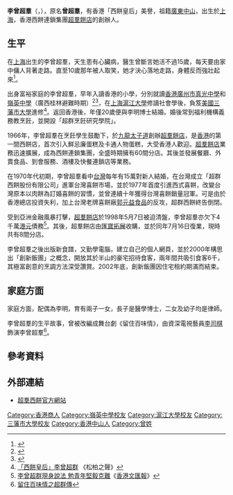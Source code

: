 {{NOT|李曾鵬展}}
{{Infobox Biography
| subject_name   = 李曾超羣
| image_name     =
| image_size     = 200px
| image_caption  = 
| date_of_birth  = 1929年
| place_of_birth = {{ROC}}[[上海|上海]]
| date_of_death  = 
| place_of_death = 
| occupation = [[企業家|企業家]]
| spouse = 李明（已歿）
}}

'''李曾超羣'''{{MBE}}（{{lang-en|Maria Lee Tseng Chiu-kwan}}，{{bd|1929年}}），原名'''曾超羣'''，有香港「西餅皇后」美譽，祖籍[[廣東|廣東]][[中山市|中山]]，出生於[[上海|上海]]，香港西餅連鎖集團[[超羣餅店|超羣餅店]]的創辦人。

==生平==
在[[上海|上海]]出生的李曾超羣，天生患有心臟病，醫生曾斷言她活不過15歲，每天要由家中傭人背著走路。直至10歲那年被人取笑，她才決心落地走路，身體反而強壯起來<ref>{{Cite web |url=http://actoflove.hkskh.org/site/portal/Site.aspx?id=A17-1052&lang=zh-TW |title=李曾超群困難當挑戰 |access-date=2011-07-17 |archive-date=2016-03-13 |archive-url=https://web.archive.org/web/20160313101321/http://actoflove.hkskh.org/site/portal/site.aspx?id=a17-1052&lang=zh-tw |dead-url=yes }}</ref>。

出身富裕家庭的李曾超羣，早年入讀香港的小學，分別就讀[[香港|香港]][[廣州市真光中學|廣州市真光中學]]和[[嶺英中學|嶺英中學]]（廣西桂林避難時期）<ref>{{cite web |url=http://www.marialee.com/chinese/interview17.htm |title=與黎宣的訪談 |last= |first= |date= |website= |publisher=marialee.com |access-date=2019-11-03 |quote= |archive-date=2019-11-03 |archive-url=https://web.archive.org/web/20191103070705/http://www.marialee.com/chinese/interview17.htm |dead-url=no }}</ref><ref>{{cite news | title=校園放大鏡：真光邀「西餅皇后」分享「湊仔女經」 | url=http://paper.wenweipo.com/2007/11/28/ED0711280007.htm | format= | publisher=香港文匯報 | date=2007-11-28 | accessdate=2019-11-03 | quote= | archive-date=2019-11-03 | archive-url=https://web.archive.org/web/20191103083851/http://paper.wenweipo.com/2007/11/28/ED0711280007.htm | dead-url=no }}</ref>，在[[上海|上海]][[滬江大學|滬江大學]]修讀社會學後，負笈[[美國|美國]][[三藩市大學|三藩市大學]]進修<ref>[http://www.thevoice.org.hk/v0236/073.htm 「西餅皇后」李曾超群] {{Wayback|url=http://www.thevoice.org.hk/v0236/073.htm |date=20161113040520 }}《松柏之聲》</ref>。返回香港後，年僅20歲便與李明博士結婚。婚後常到福利機構義務教烹飪，並開設「超群烹飪研究學院」。

1966年，李曾超羣在烹飪學生鼓勵下，於[[九龍|九龍]][[太子道|太子道]]創辦[[超羣餅店|超羣餅店]]，是[[香港|香港]]的第一間西餅店，首次引入鮮忌廉蛋糕及卡通人物蛋糕，大受香港人歡迎。[[超羣餅店|超羣餅店]]業務迅速擴展，成為西餅連鎖集團，全盛時期擁有60間分店。其後並發展餐廳、外賣食品、到會服務、酒樓及快餐連鎖店等業務。

在1970年代初期，李曾超羣看中[[台灣|台灣]]每年有15萬對新人結婚，在台灣成立「超群西餅股份有限公司」進軍台灣喜餅市場，並於1977年首度引進西式喜餅，改變台灣原本以肉餅為訂婚喜餅的習慣，並曾連續十年獲得台灣喜餅銷量冠軍。可是由於香港總店投資失利，加上台灣老牌喜餅廠[[郭元益食品|郭元益食品]]的反攻，超群西餅終告倒閉。

受到亞洲金融風暴打擊，[[超羣餅店|超羣餅店]]於1998年5月7日被迫清盤，李曾超羣亦欠下4千萬[[港元|港元]]債務<ref>[http://paper.wenweipo.com/2006/08/05/HK0608050029.htm 李曾超群現身說法 勉青年堅毅克難]《[[香港文匯報|香港文匯報]]》</ref>。其後，超羣餅店由[[匯寶拓展|匯寶拓展]]收購，並於同年7月16日復業，現時共有8間分店。

李曾超羣之後出版新食譜，又勤學電腦，建立自己的個人網頁，並於2000年構思出「創新飯團」之概念，開放其於半山的豪宅招待食客，兩年間共吸引食客6千，其極富創意的烹調方法深受讚賞。2002年底，創新飯團因住宅租約期滿而結束。

==家庭方面==
家庭方面，配偶為李明，育有兩子一女，長子是醫學博士，二女及幼子均是律師。

李曾超羣的生平故事，曾被改編成舞台劇《留住百味情》，由資深電視藝員[[李司棋|李司棋]]飾演李曾超羣<ref>[http://hk.movies.yahoo.com/news_detail.html?id=a50e9bd743319827cd9d339d6ada1e4b 留住百味情之超群傳]{{dead link|date=2018年3月 |bot=InternetArchiveBot |fix-attempted=yes }}</ref>。

==參考資料==
{{Reflist}}

==外部連結==
* [https://web.archive.org/web/20121008041146/http://www.marias-hk.com/ 超羣西餅官方網站]

{{感動香港}}

[[Category:香港商人|Category:香港商人]]
[[Category:嶺英中學校友|Category:嶺英中學校友]]
[[Category:滬江大學校友|Category:滬江大學校友]]
[[Category:三藩市大學校友|Category:三藩市大學校友]]
[[Category:香港中山人|Category:香港中山人]]
[[Category:曾姓|Category:曾姓]]